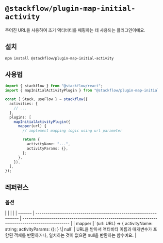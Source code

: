 
# `@stackflow/plugin-map-initial-activity`

주어진 URL을 사용하여 초기 액티비티를 매핑하는 데 사용되는 플러그인이예요.

## 설치

```bash npm2yarn copy
npm install @stackflow/plugin-map-initial-activity
```

## 사용법

```ts showLineNumbers filename="stackflow.ts" copy
import { stackflow } from "@stackflow/react";
import { mapInitialActivityPlugin } from "@stackflow/plugin-map-initial-activity";

const { Stack, useFlow } = stackflow({
  activities: {
    // ...
  },
  plugins: [
    mapInitialActivityPlugin({
      mapper(url) {
        // implement mapping logic using url parameter

        return {
          activityName: "...",
          activityParams: {},
        };
      },
    }),
  ],
});
```

## 레퍼런스
### 옵션
<APITable>
|         |                                                                       |                                                                                                        |
| ------- | --------------------------------------------------------------------- | ------------------------------------------------------------------------------------------------------ |
| mapper  | `(url: URL) => { activityName: string; activityParams: {}; } \| null` | URL을 받아서 액티비티 이름과 매개변수가 포함된 객체를 반환하거나, 일치하는 것이 없으면 null을 반환하는 함수예요. |
</APITable>